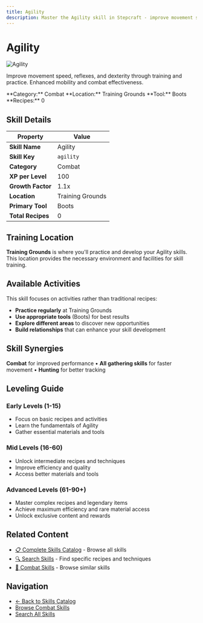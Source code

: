 ```yaml
---
title: Agility
description: Master the Agility skill in Stepcraft - improve movement speed, reflexes, and dexterity through training and practice
---
```


# Agility

<div className="flex items-start gap-6 mb-8">
  <div className="flex-shrink-0">
    <img src="/assets/icons/agility.png" alt="Agility" className="w-24 h-24 border rounded-lg" />
  </div>
  <div className="flex-1">
    <div className="space-y-2">
      <p className="text-lg text-muted-foreground">Improve movement speed, reflexes, and dexterity through training and practice. Enhanced mobility and combat effectiveness.</p>
      <div className="flex flex-wrap gap-4 text-sm">
        <span className="px-2 py-1 bg-blue-100 dark:bg-blue-900 rounded-md">
          **Category:** Combat
        </span>
        <span className="px-2 py-1 bg-purple-100 dark:bg-purple-900 rounded-md">
          **Location:** Training Grounds
        </span>
        <span className="px-2 py-1 bg-green-100 dark:bg-green-900 rounded-md">
          **Tool:** Boots
        </span>
        <span className="px-2 py-1 bg-amber-100 dark:bg-amber-900 rounded-md">
          **Recipes:** 0
        </span>
      </div>
    </div>
  </div>
</div>

## Skill Details

| Property | Value |
|----------|-------|
| **Skill Name** | Agility |
| **Skill Key** | `agility` |
| **Category** | Combat |
| **XP per Level** | 100 |
| **Growth Factor** | 1.1x |
| **Location** | Training Grounds |
| **Primary Tool** | Boots |
| **Total Recipes** | 0 |

## Training Location

**Training Grounds** is where you'll practice and develop your Agility skills. This location provides the necessary environment and facilities for skill training.


## Available Activities

This skill focuses on activities rather than traditional recipes:

- **Practice regularly** at Training Grounds
- **Use appropriate tools** (Boots) for best results
- **Explore different areas** to discover new opportunities
- **Build relationships** that can enhance your skill development


## Skill Synergies

**Combat** for improved performance • **All gathering skills** for faster movement • **Hunting** for better tracking

## Leveling Guide

### Early Levels (1-15)
- Focus on basic recipes and activities
- Learn the fundamentals of Agility
- Gather essential materials and tools

### Mid Levels (16-60)
- Unlock intermediate recipes and techniques
- Improve efficiency and quality
- Access better materials and tools

### Advanced Levels (61-90+)
- Master complex recipes and legendary items
- Achieve maximum efficiency and rare material access
- Unlock exclusive content and rewards

## Related Content

- [📋 Complete Skills Catalog](/docs/skills) - Browse all skills
- [🔍 Search Skills](/search) - Find specific recipes and techniques
- [📝 Combat Skills](/docs/skills#combat) - Browse similar skills

## Navigation

- [← Back to Skills Catalog](/docs/skills)
- [Browse Combat Skills](/docs/skills#combat)
- [Search All Skills](/search)
